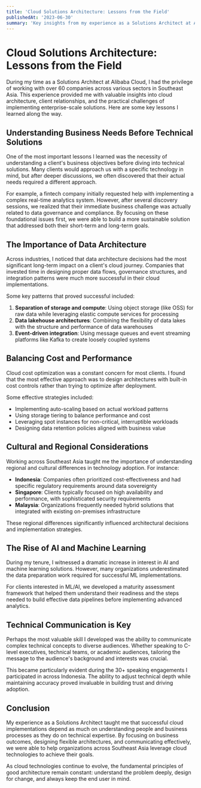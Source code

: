 ```yaml
---
title: 'Cloud Solutions Architecture: Lessons from the Field'
publishedAt: '2023-06-30'
summary: 'Key insights from my experience as a Solutions Architect at Alibaba Cloud working with diverse clients across Southeast Asia.'
---
```


# Cloud Solutions Architecture: Lessons from the Field

During my time as a Solutions Architect at Alibaba Cloud, I had the privilege of working with over 60 companies across various sectors in Southeast Asia. This experience provided me with valuable insights into cloud architecture, client relationships, and the practical challenges of implementing enterprise-scale solutions. Here are some key lessons I learned along the way.

## Understanding Business Needs Before Technical Solutions

One of the most important lessons I learned was the necessity of understanding a client's business objectives before diving into technical solutions. Many clients would approach us with a specific technology in mind, but after deeper discussions, we often discovered that their actual needs required a different approach.

For example, a fintech company initially requested help with implementing a complex real-time analytics system. However, after several discovery sessions, we realized that their immediate business challenge was actually related to data governance and compliance. By focusing on these foundational issues first, we were able to build a more sustainable solution that addressed both their short-term and long-term goals.

## The Importance of Data Architecture

Across industries, I noticed that data architecture decisions had the most significant long-term impact on a client's cloud journey. Companies that invested time in designing proper data flows, governance structures, and integration patterns were much more successful in their cloud implementations.

Some key patterns that proved successful included:

1. **Separation of storage and compute**: Using object storage (like OSS) for raw data while leveraging elastic compute services for processing
2. **Data lakehouse architectures**: Combining the flexibility of data lakes with the structure and performance of data warehouses
3. **Event-driven integration**: Using message queues and event streaming platforms like Kafka to create loosely coupled systems

## Balancing Cost and Performance

Cloud cost optimization was a constant concern for most clients. I found that the most effective approach was to design architectures with built-in cost controls rather than trying to optimize after deployment.

Some effective strategies included:

- Implementing auto-scaling based on actual workload patterns
- Using storage tiering to balance performance and cost
- Leveraging spot instances for non-critical, interruptible workloads
- Designing data retention policies aligned with business value

## Cultural and Regional Considerations

Working across Southeast Asia taught me the importance of understanding regional and cultural differences in technology adoption. For instance:

- **Indonesia**: Companies often prioritized cost-effectiveness and had specific regulatory requirements around data sovereignty
- **Singapore**: Clients typically focused on high availability and performance, with sophisticated security requirements
- **Malaysia**: Organizations frequently needed hybrid solutions that integrated with existing on-premises infrastructure

These regional differences significantly influenced architectural decisions and implementation strategies.

## The Rise of AI and Machine Learning

During my tenure, I witnessed a dramatic increase in interest in AI and machine learning solutions. However, many organizations underestimated the data preparation work required for successful ML implementations.

For clients interested in ML/AI, we developed a maturity assessment framework that helped them understand their readiness and the steps needed to build effective data pipelines before implementing advanced analytics.

## Technical Communication is Key

Perhaps the most valuable skill I developed was the ability to communicate complex technical concepts to diverse audiences. Whether speaking to C-level executives, technical teams, or academic audiences, tailoring the message to the audience's background and interests was crucial.

This became particularly evident during the 30+ speaking engagements I participated in across Indonesia. The ability to adjust technical depth while maintaining accuracy proved invaluable in building trust and driving adoption.

## Conclusion

My experience as a Solutions Architect taught me that successful cloud implementations depend as much on understanding people and business processes as they do on technical expertise. By focusing on business outcomes, designing flexible architectures, and communicating effectively, we were able to help organizations across Southeast Asia leverage cloud technologies to achieve their goals.

As cloud technologies continue to evolve, the fundamental principles of good architecture remain constant: understand the problem deeply, design for change, and always keep the end user in mind.
